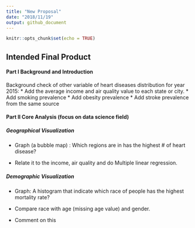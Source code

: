 ```yaml
---
title: "New Proposal"
date: "2018/11/19"
output: github_document
---
```


```r
knitr::opts_chunk$set(echo = TRUE)
```

## Intended Final Product
#### Part I Background and Introduction 
Background check of other variable of heart diseases distribution for year 2015:
* Add the average income and air quality value to each state or city. 
* Add smoking prevalence 
* Add obesity prevalence
* Add stroke prevalence from the same source

#### Part II Core Analysis (focus on data science field)

##### Geographical Visualization

* Graph (a bubble map) : Which regions are in has the highest # of heart disease? 

* Relate it to the income, air quality and do Multiple linear regression. 

##### Demographic Visualization
* Graph: A histogram that indicate which race of people has the highest mortality rate?

* Compare race with age (missing age value) and gender. 

* Comment on this 

